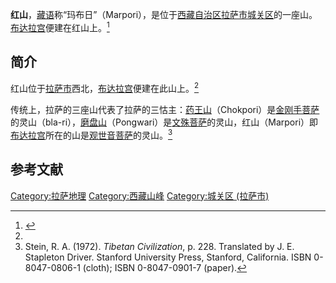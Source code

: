'''红山'''，[[藏语|藏语]]称“玛布日”（Marpori），是位于[[西藏自治区|西藏自治区]][[拉萨市|拉萨市]][[城关区_(拉萨市)|城关区]]的一座山。[[布达拉宫|布达拉宫]]便建在红山上。<ref name=sifang>{{Cite web |url=http://pano.chinavr.net/360html/xizang/budala.htm |title=西藏拉萨布达拉宫，四方环视全景摄影，于2013-08-09查阅 |access-date=2013-08-10 |archive-date=2020-10-07 |archive-url=https://web.archive.org/web/20201007164730/http://pano.chinavr.net/360html/xizang/budala.htm |dead-url=no }}</ref>

==简介==
红山位于[[拉萨市|拉萨市]]西北，[[布达拉宫|布达拉宫]]便建在此山上。<ref name=sifang/>

传统上，拉萨的三座山代表了拉萨的三怙主：[[药王山_(拉萨)|药王山]]（Chokpori）是[[金刚手菩萨|金刚手菩萨]]的灵山（bla-ri），[[磨盘山_(拉萨)|磨盘山]]（Pongwari）是[[文殊菩萨|文殊菩萨]]的灵山，红山（Marpori）即[[布达拉宫|布达拉宫]]所在的山是[[观世音菩萨|观世音菩萨]]的灵山。<ref>Stein, R. A. (1972). ''Tibetan Civilization'', p. 228. Translated by J. E. Stapleton Driver. Stanford University Press, Stanford, California. ISBN 0-8047-0806-1 (cloth); ISBN 0-8047-0901-7 (paper).</ref>

==参考文献==
{{reflist}}

{{拉萨地标}}
[[Category:拉萨地理|Category:拉萨地理]]
[[Category:西藏山峰|Category:西藏山峰]]
[[Category:城关区_(拉萨市)|Category:城关区 (拉萨市)]]